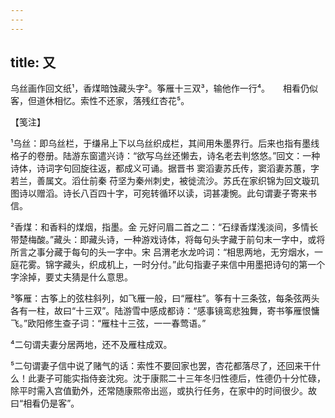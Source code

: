 ```yaml
---
---
---
```

title: 又
---







乌丝画作回文纸¹，香煤暗蚀藏头字²。筝雁十三双³，输他作一行⁴。　　相看仍似客，但道休相忆。索性不还家，落残红杏花⁵。





【笺注】


¹乌丝：即乌丝栏，于缣帛上下以乌丝织成栏，其间用朱墨界行。后来也指有墨线格子的卷册。陆游东窗遣兴诗：“欲写乌丝还懒去，诗名老去判悠悠。”回文：一种诗体，诗词字句回旋往返，都成义可诵。据晋书 窦滔妻苏氏传，窦滔妻苏蕙，字若兰，善属文。滔仕前秦 苻坚为秦州刺史，被徙流沙。苏氏在家织锦为回文璇玑图诗以赠滔。诗长八百四十字，可宛转循环以读，词甚凄惋。此句谓妻子寄来书信。

²香煤：和香料的煤烟，指墨。金 元好问眉二首之二：“石绿香煤浅淡间，多情长带楚梅酸。”藏头：即藏头诗，一种游戏诗体，将每句头字藏于前句末一字中，或将所言之事分藏于每句的头一字中。宋 吕渭老水龙吟词：“相思两地，无穷烟水，一庭花雾。锦字藏头，织成机上，一时分付。”此句指妻子来信中用墨把诗句的第一个字涂掉，要丈夫猜是什么意思。

³筝雁：古筝上的弦柱斜列，如飞雁一般，曰“雁柱”。筝有十三条弦，每条弦两头各有一柱，故曰“十三双”。陆游雪中感成都诗：“感事镜鸾悲独舞，寄书筝雁恨慵飞。”欧阳修生查子词：“雁柱十三弦，一一春莺语。”

⁴二句谓夫妻分居两地，还不及雁柱成双。

⁵二句谓妻子信中说了赌气的话：索性不要回家也罢，杏花都落尽了，还回来干什么！此妻子可能实指侍妾沈宛。沈于康熙二十三年冬归性德后，性德仍十分忙碌，除平时需入宫值勤外，还常随康熙帝出巡，或执行任务，在家中的时间很少。故曰“相看仍是客”。